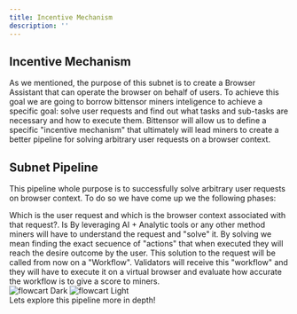 ```yaml
---
title: Incentive Mechanism
description: ''
---
```


## Incentive Mechanism

As we mentioned, the purpose of this subnet is to create a Browser Assistant that can operate the browser on behalf of users. To achieve this goal we are going to borrow bittensor miners inteligence to achieve a specific goal: solve user requests and find out what tasks and sub-tasks are necessary and how to execute them. Bittensor will allow us to define a specific "incentive mechanism" that ultimately will lead miners to create a better pipeline for solving arbitrary user requests on a browser context. 

## Subnet Pipeline

This pipeline whole purpose is to successfully solve arbitrary user requests on browser context. To do so we have come up we the following phases:

<Steps>
  <Step title="User request definition">
    Which is the user request and which is the browser context associated with that request?. Is
  </Step>
  <Step title="Workflow Generation">
    By leveraging AI + Analytic tools or any other method miners will have to understand the request and "solve" it. By solving we mean finding the exact secuence of "actions" that when executed they will reach the desire outcome by the user. This solution to the request will be called from now on a "Workflow".
  </Step>
  <Step title="Workflow Validation">
    Validators will receive this "workflow" and they will have to execute it on a virtual browser and evaluate how accurate the workflow is to give a score to miners.
  </Step>
</Steps>


<br/>


<Frame><img
  className="hidden dark:block"
  src="/images/incentive-mechanism-fc.png"
  alt="flowcart Dark"
/></Frame>

<Frame><img
  className="block dark:hidden"
  src="/images/incentive-mechanism-fc.png"
  alt="flowcart Light"
/></Frame>

<br/>


<Card title="Request Generation"  href="/browser-assistance-subnet/request-generation">
  Lets explore this pipeline more in depth!
</Card>
